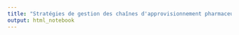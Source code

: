 ---
title: "Stratégies de gestion des chaînes d'approvisionnement pharmaceutiques en période de pandémie : Étude comparative d'une usine pharmaceutique en situation normale et en période d'épidémie: l'usine VACZIN"
output: html_notebook
---

